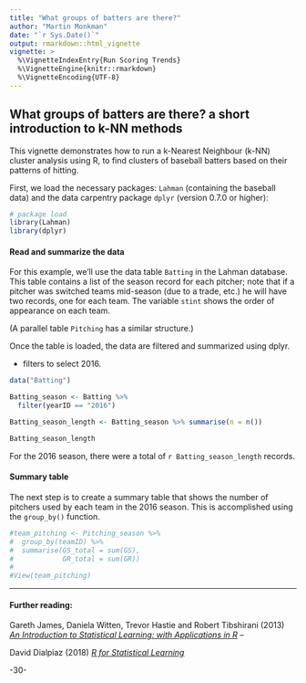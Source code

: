 ```yaml
---
title: "What groups of batters are there?"
author: "Martin Monkman"
date: "`r Sys.Date()`"
output: rmarkdown::html_vignette
vignette: >
  %\VignetteIndexEntry{Run Scoring Trends}
  %\VignetteEngine{knitr::rmarkdown}
  %\VignetteEncoding{UTF-8}
---
```


## What groups of batters are there? a short introduction to k-NN methods


This vignette demonstrates how to run a k-Nearest Neighbour (k-NN) cluster analysis using R, to find clusters of baseball batters based on their patterns of hitting.

First, we load the necessary packages: `Lahman` (containing the baseball data) and the data carpentry package `dplyr` (version 0.7.0 or higher):


```r

# package load 
library(Lahman)
library(dplyr)

```

#### Read and summarize the data

For this example, we'll use the data table `Batting` in the Lahman database. This table contains a list of the season record for each pitcher; note that if a pitcher was switched teams mid-season (due to a trade, etc.) he will have two records, one for each team. The variable `stint` shows the order of appearance on each team.

(A parallel table `Pitching` has a similar structure.)


Once the table is loaded, the data are filtered and summarized using dplyr.

 - filters to select 2016.
 

```r


data("Batting")

Batting_season <- Batting %>%
  filter(yearID == "2016")

Batting_season_length <- Batting_season %>% summarise(n = n())

Batting_season_length

```


For the 2016 season, there were a total of `r Batting_season_length` records.




#### Summary table

The next step is to create a summary table that shows the number of pitchers used by each team in the 2016 season. This is accomplished using the `group_by()` function.

```r

#team_pitching <- Pitching_season %>%
#  group_by(teamID) %>%
#  summarise(GS_total = sum(GS), 
#            GR_total = sum(GR))
#
#View(team_pitching)

```





***


#### Further reading:

Gareth James, Daniela Witten, Trevor Hastie and Robert Tibshirani (2013) [_An Introduction to Statistical Learning: with Applications in R_](http://www-bcf.usc.edu/~gareth/ISL/) -- 


David Dialpiaz (2018) [_R for Statistical Learning_](https://daviddalpiaz.github.io/r4sl/k-nearest-neighbors.html) 


-30-